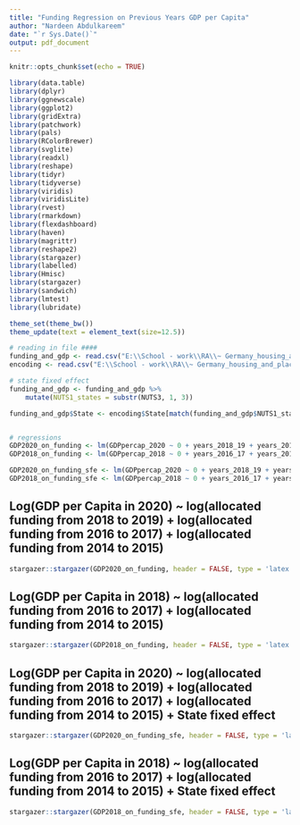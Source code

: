 ```yaml
---
title: "Funding Regression on Previous Years GDP per Capita"
author: "Nardeen Abdulkareem"
date: "`r Sys.Date()`"
output: pdf_document
---
```


```r
knitr::opts_chunk$set(echo = TRUE)

library(data.table)
library(dplyr)
library(ggnewscale)
library(ggplot2)
library(gridExtra)
library(patchwork)
library(pals)
library(RColorBrewer)
library(svglite)
library(readxl)
library(reshape)
library(tidyr)
library(tidyverse)
library(viridis)
library(viridisLite)
library(rvest)
library(rmarkdown)
library(flexdashboard)
library(haven)
library(magrittr)
library(reshape2)
library(stargazer)
library(labelled)
library(Hmisc)
library(stargazer)
library(sandwich)
library(lmtest)
library(lubridate)

theme_set(theme_bw())
theme_update(text = element_text(size=12.5))

# reading in file ####
funding_and_gdp <- read.csv("E:\\School - work\\RA\\~ Germany_housing_and_place_based_policy_funding\\.r file\\outputs\\data\\ERDF_data\\funding_year_region_18_20_GDP.csv")
encoding <- read.csv("E:\\School - work\\RA\\~ Germany_housing_and_place_based_policy_funding\\.r file\\outputs\\data\\NUTS_names\\NUTS1_names.csv")

# state fixed effect
funding_and_gdp <- funding_and_gdp %>%
    mutate(NUTS1_states = substr(NUTS3, 1, 3))

funding_and_gdp$State <- encoding$State[match(funding_and_gdp$NUTS1_states, encoding$NUTS1)]


# regressions
GDP2020_on_funding <- lm(GDPpercap_2020 ~ 0 + years_2018_19 + years_2016_17 + years_2014_15, data = funding_and_gdp)
GDP2018_on_funding <- lm(GDPpercap_2018 ~ 0 + years_2016_17 + years_2014_15, data = funding_and_gdp)

GDP2020_on_funding_sfe <- lm(GDPpercap_2020 ~ 0 + years_2018_19 + years_2016_17 + years_2014_15 + factor(State), data = funding_and_gdp)
GDP2018_on_funding_sfe <- lm(GDPpercap_2018 ~ 0 + years_2016_17 + years_2014_15 + factor(State), data = funding_and_gdp)

```

## Log(GDP per Capita in 2020) ~ log(allocated funding from 2018 to 2019) + log(allocated funding from 2016 to 2017) + log(allocated funding from 2014 to 2015)
```r

stargazer::stargazer(GDP2020_on_funding, header = FALSE, type = 'latex', model.names = FALSE, model.numbers = FALSE, single.row = TRUE, font.size = "small")

```
\newpage
## Log(GDP per Capita in 2018) ~ log(allocated funding from 2016 to 2017) + log(allocated funding from 2014 to 2015)
```r

stargazer::stargazer(GDP2018_on_funding, header = FALSE, type = 'latex', model.names = FALSE, model.numbers = FALSE, single.row = TRUE, font.size = "small")

```
\newpage
## Log(GDP per Capita in 2020) ~ log(allocated funding from 2018 to 2019) + log(allocated funding from 2016 to 2017) + log(allocated funding from 2014 to 2015) + State fixed effect
```r

stargazer::stargazer(GDP2020_on_funding_sfe, header = FALSE, type = 'latex', model.names = FALSE, model.numbers = FALSE, single.row = TRUE, font.size = "small")

```
\newpage
## Log(GDP per Capita in 2018) ~ log(allocated funding from 2016 to 2017) + log(allocated funding from 2014 to 2015) + State fixed effect
```r

stargazer::stargazer(GDP2018_on_funding_sfe, header = FALSE, type = 'latex', model.names = FALSE, model.numbers = FALSE, single.row = TRUE, font.size = "small")

```

